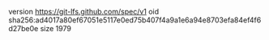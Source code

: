 version https://git-lfs.github.com/spec/v1
oid sha256:ad4017a80ef67051e5117e0ed75b407f4a9a1e6a94e8703efa84ef4f6d27be0e
size 1979

